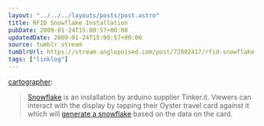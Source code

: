 ```yaml
---
layout: "../../../layouts/posts/post.astro"
title: RFID Snowflake Installation
pubDate: 2009-01-24T15:00:57+00:00
updatedDate: 2009-01-24T15:00:57+00:00
source: tumblr stream
tumblrUrl: https://stream.anglepoised.com/post/72802417/rfid-snowflake-installation
tags: ["linklog"]
---
```



<Vimeo id="https://vimeo.com/2848870" />

[cartographer][1]:

> [Snowflake][2] is an installation by arduino supplier Tinker.it. Viewers can interact with the display by tapping their Oyster travel card against it which will [generate a snowflake][3] based on the data on the card.

[1]: http://newcartographer.com/post/72788417/rfid-snowflake-installation
[2]: https://vimeo.com/2848870
[3]: http://tinker.it/now/2009/01/16/snowflake-project/
